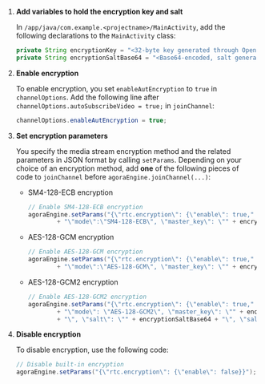 <PlatformWrapper platform="android">

1. **Add variables to hold the encryption key and salt**

    In `/app/java/com.example.<projectname>/MainActivity`, add the following declarations to the `MainActivity` class:

    ```java
    private String encryptionKey = "<32-byte key generated through OpenSSL>";
    private String encryptionSaltBase64 = "<Base64-encoded, salt generated through OpenSSL>";
    ```

1. **Enable encryption**

    To enable encryption, you set `enableAutEncryption` to `true` in `channelOptions`. Add the following line after `channelOptions.autoSubscribeVideo = true;` in `joinChannel`:

    ```java
    channelOptions.enableAutEncryption = true;
    ```

1. **Set encryption parameters**

    You specify the media stream encryption method and the related parameters in JSON format by calling `setParams`. Depending on your choice of an encryption method, add **one** of the following pieces of code to `joinChannel` before `agoraEngine.joinChannel(...)`:

    * SM4-128-ECB encryption

        ```java
        // Enable SM4-128-ECB encryption
        agoraEngine.setParams("{\"rtc.encryption\": {\"enable\": true,"
                + "\"mode\":\"SM4-128-ECB\", \"master_key\": \"" + encryptionKey + "\" }}");
        ```

    * AES-128-GCM encryption

        ```java
        // Enable AES-128-GCM encryption
        agoraEngine.setParams("{\"rtc.encryption\": {\"enable\": true,"
                + "\"mode\":\"AES-128-GCM\", \"master_key\": \"" + encryptionKey + "\" }}");
        ```

    * AES-128-GCM2 encryption

        ```java
        // Enable AES-128-GCM2 encryption
        agoraEngine.setParams("{\"rtc.encryption\": {\"enable\": true,"
                + "\"mode\": \"AES-128-GCM2\", \"master_key\": \"" + encryptionKey 
                + "\", \"salt\": \"" + encryptionSaltBase64 + "\", \"salt_type\": \"BASE64\"}}");
        ```

1. **Disable encryption**

    To disable encryption, use the following code:

    ```java
    // Disable built-in encryption
    agoraEngine.setParams("{\"rtc.encryption\": {\"enable\": false}}");
    ```

</PlatformWrapper>
